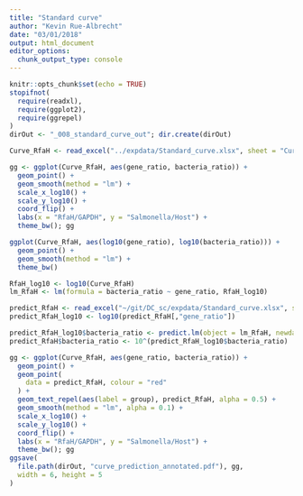 ```yaml
---
title: "Standard curve"
author: "Kevin Rue-Albrecht"
date: "03/01/2018"
output: html_document
editor_options: 
  chunk_output_type: console
---
```


```r
knitr::opts_chunk$set(echo = TRUE)
stopifnot(
  require(readxl),
  require(ggplot2),
  require(ggrepel)
)
dirOut <- "_008_standard_curve_out"; dir.create(dirOut)
```

```r
Curve_RfaH <- read_excel("../expdata/Standard_curve.xlsx", sheet = "Curve_RfaH")
```

```r
gg <- ggplot(Curve_RfaH, aes(gene_ratio, bacteria_ratio)) +
  geom_point() +
  geom_smooth(method = "lm") +
  scale_x_log10() +
  scale_y_log10() +
  coord_flip() +
  labs(x = "RfaH/GAPDH", y = "Salmonella/Host") +
  theme_bw(); gg

```

```r
ggplot(Curve_RfaH, aes(log10(gene_ratio), log10(bacteria_ratio))) +
  geom_point() +
  geom_smooth(method = "lm") +
  theme_bw()
```

```r
RfaH_log10 <- log10(Curve_RfaH)
lm_RfaH <- lm(formula = bacteria_ratio ~ gene_ratio, RfaH_log10)
```

```r
predict_RfaH <- read_excel("~/git/DC_sc/expdata/Standard_curve.xlsx", sheet = "predict_RfaH")
predict_RfaH_log10 <- log10(predict_RfaH[,"gene_ratio"])
```

```r
predict_RfaH_log10$bacteria_ratio <- predict.lm(object = lm_RfaH, newdata = predict_RfaH_log10)
predict_RfaH$bacteria_ratio <- 10^(predict_RfaH_log10$bacteria_ratio)
```

```r
gg <- ggplot(Curve_RfaH, aes(gene_ratio, bacteria_ratio)) +
  geom_point() +
  geom_point(
    data = predict_RfaH, colour = "red"
  ) +
  geom_text_repel(aes(label = group), predict_RfaH, alpha = 0.5) +
  geom_smooth(method = "lm", alpha = 0.1) +
  scale_x_log10() +
  scale_y_log10() +
  coord_flip() +
  labs(x = "RfaH/GAPDH", y = "Salmonella/Host") +
  theme_bw(); gg
ggsave(
  file.path(dirOut, "curve_prediction_annotated.pdf"), gg,
  width = 6, height = 5
)
```

